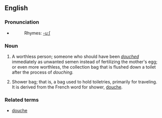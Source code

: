 ==English==

===Pronunciation===
* {{IPA|/du:ʃ/}}
*:Rhymes: [[Rhymes:English:-uːʃ|-uːʃ]]

===Noun===
{{en-noun|douche bags}}

# {{vulgar|pejorative}} A worthless person; someone who should have been ''[[douche]]d'' immediately as unwanted semen instead of fertilizing the mother's egg; or even more worthless, the collection bag that is flushed down a toilet after the process of ''douching.''
# {{rfv-sense}} Shower bag; that is, a bag used to hold toiletries, primarily for traveling. It is derived from the French word for shower, [[douche]].

===Related terms===
* [[douche]]